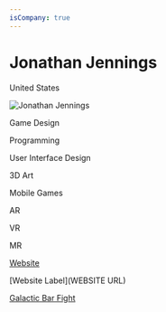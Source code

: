 ```yaml
---
isCompany: true
---
```


# Jonathan Jennings

<Location>

United States

</Location>

![Jonathan Jennings](./directory_images/Jonathan_Jennings.jpg)

<Skills>

Game Design 

Programming 

User Interface Design 

3D Art 

Mobile Games 

AR 

VR 

MR

</Skills>

<Personal>

[Website](https://www.weirdkidstudios.com/)

</Personal>

<Business>

[Website Label](WEBSITE URL)

</Business>

<Games>

[Galactic Bar Fight](https://www.oculus.com/experiences/quest/4219555588059267/)

</Games>
